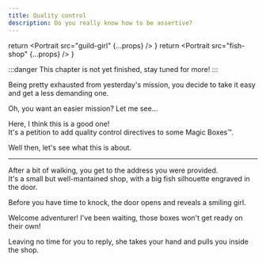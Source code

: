```yaml
---
title: Quality control
description: Do you really know how to be assertive?
---
```



  return <Portrait 
    src="guild-girl" 
    {...props} 
  />
}
  return <Portrait 
    src="fish-shop" 
    {...props} 
  />
}

:::danger
This chapter is not yet finished, stay tuned for more!
:::

Being pretty exhausted from yesterday's mission, you decide to take it easy and get a less demanding one.

<Guild>
Oh, you want an easier mission?  
Let me see...  

Here, I think this is a good one!  
It's a petition to add quality control directives to some Magic Boxes™.  
</Guild>

Well then, let's see what this is about.

---

After a bit of walking, you get to the address you were provided.  
It's a small but well-mantained shop, with a big fish silhouette engraved in the door.

Before you have time to knock, the door opens and reveals a smiling girl.

<Fish>
Welcome adventurer!  
I've been waiting, those boxes won't get ready on their own!
</Fish>

Leaving no time for you to reply, she takes your hand and pulls you inside the shop.  